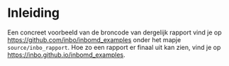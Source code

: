 <!-- hier komt de inhoudstafel bij pdf -->

\mainmatter

# Inleiding {#inleiding}

Een concreet voorbeeld van de broncode van dergelijk rapport vind je op <https://github.com/inbo/inbomd_examples> onder het mapje `source/inbo_rapport`.
Hoe zo een rapport er finaal uit kan zien, vind je op <https://inbo.github.io/inbomd_examples>.

